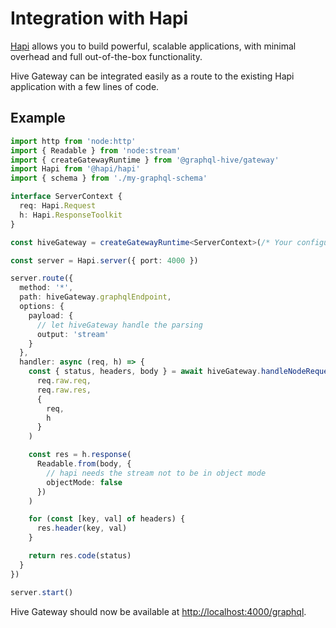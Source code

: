 
# Integration with Hapi

[Hapi](https://hapi.dev) allows you to build powerful, scalable applications, with minimal overhead
and full out-of-the-box functionality.

Hive Gateway can be integrated easily as a route to the existing Hapi application with a few lines
of code.

## Example

```ts
import http from 'node:http'
import { Readable } from 'node:stream'
import { createGatewayRuntime } from '@graphql-hive/gateway'
import Hapi from '@hapi/hapi'
import { schema } from './my-graphql-schema'

interface ServerContext {
  req: Hapi.Request
  h: Hapi.ResponseToolkit
}

const hiveGateway = createGatewayRuntime<ServerContext>(/* Your configuration */)

const server = Hapi.server({ port: 4000 })

server.route({
  method: '*',
  path: hiveGateway.graphqlEndpoint,
  options: {
    payload: {
      // let hiveGateway handle the parsing
      output: 'stream'
    }
  },
  handler: async (req, h) => {
    const { status, headers, body } = await hiveGateway.handleNodeRequestAndResponse(
      req.raw.req,
      req.raw.res,
      {
        req,
        h
      }
    )

    const res = h.response(
      Readable.from(body, {
        // hapi needs the stream not to be in object mode
        objectMode: false
      })
    )

    for (const [key, val] of headers) {
      res.header(key, val)
    }

    return res.code(status)
  }
})

server.start()
```

Hive Gateway should now be available at
[http://localhost:4000/graphql](http://localhost:4000/graphql).
